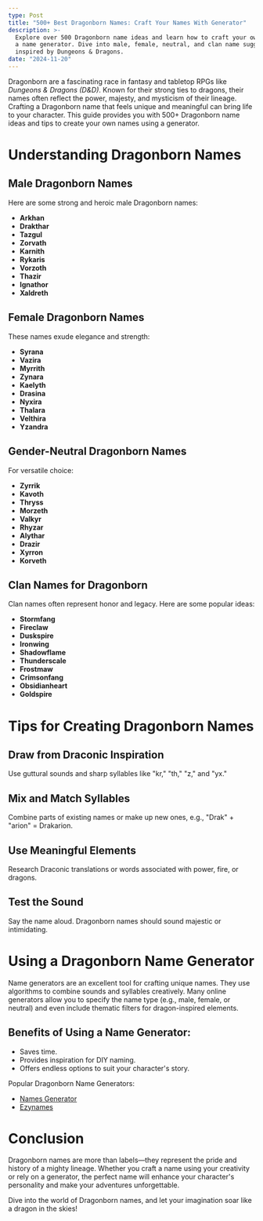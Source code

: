 ```yaml
---
type: Post
title: "500+ Best Dragonborn Names: Craft Your Names With Generator"
description: >-
  Explore over 500 Dragonborn name ideas and learn how to craft your own using
  a name generator. Dive into male, female, neutral, and clan name suggestions
  inspired by Dungeons & Dragons.
date: "2024-11-20"
---
```


Dragonborn are a fascinating race in fantasy and tabletop RPGs like *Dungeons & Dragons (D&D)*. Known for their strong ties to dragons, their names often reflect the power, majesty, and mysticism of their lineage. Crafting a Dragonborn name that feels unique and meaningful can bring life to your character. This guide provides you with 500+ Dragonborn name ideas and tips to create your own names using a generator.

# Understanding Dragonborn Names

##  Male Dragonborn Names  
Here are some strong and heroic male Dragonborn names:  

*   **Arkhan**  
*   **Drakthar**  
*   **Tazgul**  
*   **Zorvath**  
*   **Karnith**  
*   **Rykaris**  
*   **Vorzoth**  
*   **Thazir**  
*   **Ignathor**  
*   **Xaldreth**

##  Female Dragonborn Names  
These names exude elegance and strength:  

*   **Syrana**  
*   **Vazira**  
*   **Myrrith**  
*   **Zynara**  
*   **Kaelyth**  
*   **Drasina**  
*   **Nyxira**  
*   **Thalara**  
*   **Velthira**  
*   **Yzandra**  

##  Gender-Neutral Dragonborn Names  
For  versatile choice:  

*   **Zyrrik**  
*   **Kavoth**  
*   **Thryss**  
*   **Morzeth**  
*   **Valkyr**  
*   **Rhyzar**  
*   **Alythar**  
*   **Drazir**  
*   **Xyrron**  
*   **Korveth**  

##  Clan Names for Dragonborn  
Clan names often represent honor and legacy. Here are some popular ideas:  

*   **Stormfang**  
*   **Fireclaw**  
*   **Duskspire**  
*   **Ironwing**  
*   **Shadowflame**  
*   **Thunderscale**  
*   **Frostmaw**  
*   **Crimsonfang**  
*   **Obsidianheart**  
*   **Goldspire**

#  Tips for Creating Dragonborn Names  

##  Draw from Draconic Inspiration  
Use guttural sounds and sharp syllables like "kr," "th," "z," and "yx."

##  Mix and Match Syllables  
Combine parts of existing names or make up new ones, e.g., "Drak" + "arion" = Drakarion.

##  Use Meaningful Elements  
Research Draconic translations or words associated with power, fire, or dragons.

##  Test the Sound  
Say the name aloud. Dragonborn names should sound majestic or intimidating.

#  Using a Dragonborn Name Generator  

Name generators are an excellent tool for crafting unique names. They use algorithms to combine sounds and syllables creatively. Many online generators allow you to specify the name type (e.g., male, female, or neutral) and even include thematic filters for dragon-inspired elements.

## Benefits of Using a Name Generator:  
*   Saves time.  
*   Provides inspiration for DIY naming.  
*   Offers endless options to suit your character's story.  

Popular Dragonborn Name Generators:  
*   [Names Generator](https://ezynames.com/dragonborn-names)  
*   [Ezynames](https://ezynames.com)  

#  Conclusion  

Dragonborn names are more than labels—they represent the pride and history of a mighty lineage. Whether you craft a name using your creativity or rely on a generator, the perfect name will enhance your character's personality and make your adventures unforgettable.

Dive into the world of Dragonborn names, and let your imagination soar like a dragon in the skies!
